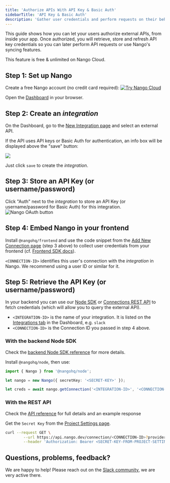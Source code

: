 ```yaml
---
title: 'Authorize APIs With API Key & Basic Auth'
sidebarTitle: 'API Key & Basic Auth'
description: 'Gather user credentials and perform requests on their behalf.'
---
```


This guide shows how you can let your users authorize external APIs, from inside your app. Once authorized, you will retrieve, store and refresh API key credentials so you can later perform API requests or use Nango's syncing features.

<Tip>
    This feature is free & unlimited on Nango Cloud.
</Tip>

## Step 1: Set up Nango

Create a free Nango account (no credit card required):
[![Try Nango Cloud](/images/nango-deploy-button.svg)](https://app.nango.dev/signup)

Open the [Dashboard](https://app.nango.dev) in your browser.

## Step 2: Create an _integration_

On the Dashboard, go to the [New Integration page](https://app.nango.dev/integration/create) and select an external API. 

If the API uses API keys or Basic Auth for authentication, an info box will be displayed above the "save" button:

<Frame>
  <img src="/images/nango-api-key-info-box.png" />
</Frame>

Just click `save` to create the _integration_.

## Step 3: Store an API Key (or username/password)

Click "Auth" next to the _integration_ to store an API Key (or username/password for Basic Auth) for this integration.
![Nango OAuth button](/images/quickstart/nango-oauth-button.png)

## Step 4: Embed Nango in your frontend

Install `@nangohq/frontend` and use the code snippet from the [Add New Connection page](https://app.nango.dev/connections/create) (step 3 above) to collect user credentials from your frontend (cf. [Frontend SDK docs](/sdks/frontend)).

`<CONNECTION-ID>` identifies this user's connection with the _integration_ in Nango. We recommend using a user ID or similar for it.

## Step 5: Retrieve the API Key (or username/password)
In your backend you can use our [Node SDK](/sdks/node) or [Connections REST API](/api-reference/connection/get) to fetch credentials (which will allow you to query the external API).

-   `<INTEGRATION-ID>` is the name of your integration. It is listed on the [Integrations tab](https://app.nango.dev/integrations) in the Dashboard, e.g. `slack`
-   `<CONNECTION-ID>` is the Connection ID you passed in step 4 above.

### With the backend Node SDK

Check the [backend Node SDK reference](/sdks/node) for more details.

Install `@nangohq/node`, then use:

```ts
import { Nango } from '@nangohq/node';

let nango = new Nango({ secretKey: '<SECRET-KEY>' });

let creds = await nango.getConnection('<INTEGRATION-ID>', '<CONNECTION-ID>');
```

### With the REST API

Check the [API reference](/api-reference/connection/get) for full details and an example response

Get the `Secret Key` from the [Project Settings page](https://app.nango.dev/project-settings).

```bash
curl --request GET \
        --url https://api.nango.dev/connection/<CONNECTION-ID>?provider_config_key=<INTEGRATION-ID> \
        --header 'Authorization: Bearer <SECRET-KEY-FROM-PROJECT-SETTINGS>'
```

## Questions, problems, feedback?

We are happy to help! Please reach out on the [Slack community](https://nango.dev/slack), we are very active there.
